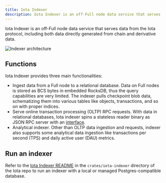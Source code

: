 ```yaml
---
title: Iota Indexer
description: Iota Indexer is an off-Full node data service that serves data from the Iota protocol, including both data directly generated from chain and derivative data.
---
```


Iota Indexer is an off-Full node data service that serves data from the Iota protocol, including both data directly generated from chain and derivative data.

![Indexer architecture](./images/indexer-arch.png)

## Functions 

Iota Indexer provides three main functionalities:
- Ingest data from a Full node to a relational database. Data on Full nodes is stored as BCS bytes in embedded RocksDB, thus the query capabilities are very limited. The indexer pulls checkpoint blob data, schematizing them into various tables like objects, transactions, and so on with proper indices.
- Serve online transaction processing (OLTP) RPC requests. With data in relational databases, Iota indexer spins a stateless reader binary as JSON RPC server with an [interface](/references/iota-api).
- Analytical indexer. Other than OLTP data ingestion and requests, indexer also supports some analytical data ingestion like transactions per second (TPS) and daily active user (DAU) metrics.

## Run an indexer

Refer to the [Iota Indexer README](https://github.com/iotaledger/iota/tree/main/crates/iota-indexer) in the `crates/iota-indexer` directory of the Iota repo to run an indexer with a local or managed Postgres-compatible database.
